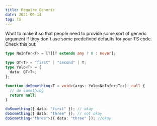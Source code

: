 ```yaml
---
title: Require Generic
date: 2021-06-14
tag: TS
---
```



Want to make it so that people need to provide some sort of generic argument
if they don't use some predefined defaults for your TS code. Check this out:

```ts
type NoInfer<T> = [T][T extends any ? 0 : never];

type QT<T> = "first" | "second" | T;
type Yolo<T> = {
  data: QT<T>;
};

function doSomething<T = void>(args: Yolo<NoInfer<T>>): null {
  // do something
  return null;
}

doSomething({ data: "first" }); // okay
doSomething({ data: "three" }); // not okay
doSomething<"three">({ data: "three" }); //okay
```
